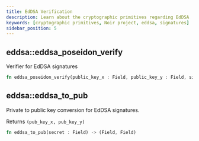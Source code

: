 ```yaml
---
title: EdDSA Verification
description: Learn about the cryptographic primitives regarding EdDSA
keywords: [cryptographic primitives, Noir project, eddsa, signatures]
sidebar_position: 5
---
```



## eddsa::eddsa_poseidon_verify

Verifier for EdDSA signatures

```rust
fn eddsa_poseidon_verify(public_key_x : Field, public_key_y : Field, signature_s: Field, signature_r8_x: Field, signature_r8_y: Field, message: Field) -> bool
```

<BlackBoxInfo />

## eddsa::eddsa_to_pub

Private to public key conversion for EdDSA signatures.

Returns `(pub_key_x, pub_key_y)`

```rust
fn eddsa_to_pub(secret : Field) -> (Field, Field)
```


